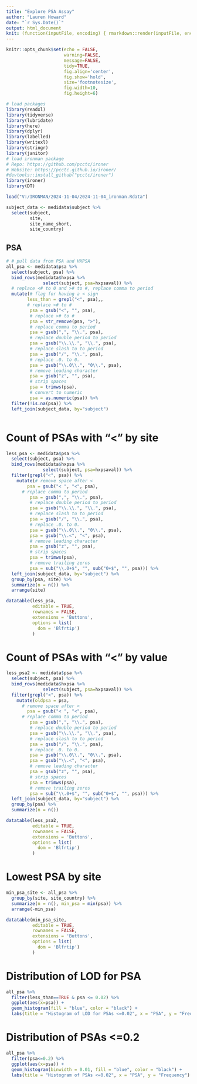 ```yaml
---
title: "Explore PSA Assay"
author: "Lauren Howard"
date: "`r Sys.Date()`"
output: html_document
knit: (function(inputFile, encoding) { rmarkdown::render(inputFile, encoding = encoding, output_file = paste0("../Results/IRONMAN PSA exploration.html")) })
---
```


<!-- # Set defaults -->
```r
knitr::opts_chunk$set(echo = FALSE, 
                      warning=FALSE, 
                      message=FALSE, 
                      tidy=TRUE,
                      fig.align='center',
                      fig.show='hold',
                      size='footnotesize',
                      fig.width=10,
                      fig.height=6)
```


<!-- # Load Packages -->

```r
# load packages
library(readxl)
library(tidyverse)
library(lubridate)
library(here)
library(dplyr)
library(labelled)
library(writexl)
library(stringr)
library(janitor)
# load ironman package
# Repo: https://github.com/pcctc/ironer
# Website: https://pcctc.github.io/ironer/
#devtools::install_github("pcctc/ironer")
library(ironer)
library(DT)

```


<!-- # Read data -->

```r
load("V:/IRONMAN/2024-11-04/2024-11-04_ironman.Rdata")

```

<!-- # Site -->

```r
subject_data <- medidata$subject %>%
  select(subject, 
         site, 
         site_name_short,
         site_country)
```


<!-- # PSA data -->


## PSA
```r
# # pull data from PSA and HXPSA
all_psa <- medidata$psa %>%
  select(subject, psa) %>%
  bind_rows(medidata$hxpsa %>%
              select(subject, psa=hxpsaval)) %>%
  # replace <# to 0 and ># to #, replace comma to period
  mutate(# flag for having a < sign
        less_than = grepl("<", psa),,
        # replace <# to #
         psa = gsub("<", "", psa),
         # replace ># to #
         psa = str_remove(psa, ">"),
         # replace comma to period
         psa = gsub(",", "\\.", psa),
         # replace double period to period
         psa = gsub("\\.\\.", "\\.", psa),
         # replace slash to to period
         psa = gsub("/", "\\.", psa),
         # replace .0. to 0.
         psa = gsub("\\.0\\.", "0\\.", psa),
         # remove leading character
         psa = gsub("z", "", psa),
         # strip spaces
         psa = trimws(psa),
         # convert to numeric
         psa = as.numeric(psa)) %>%
  filter(!is.na(psa)) %>% 
  left_join(subject_data, by="subject")



```

# Count of PSAs with "<" by site
```r
less_psa <- medidata$psa %>%
  select(subject, psa) %>%
  bind_rows(medidata$hxpsa %>%
              select(subject, psa=hxpsaval)) %>%
  filter(grepl("<", psa)) %>% 
    mutate(# remove space after <
        psa = gsub("< ", "<", psa),
      # replace comma to period
         psa = gsub(",", "\\.", psa),
         # replace double period to period
         psa = gsub("\\.\\.", "\\.", psa),
         # replace slash to to period
         psa = gsub("/", "\\.", psa),
         # replace .0. to 0.
         psa = gsub("\\.0\\.", "0\\.", psa),
         psa = gsub("\\.<", "<", psa),
         # remove leading character
         psa = gsub("z", "", psa),
         # strip spaces
         psa = trimws(psa),
         # remove trailing zeros
         psa = sub("\\.0+$", "", sub("0+$", "", psa))) %>% 
  left_join(subject_data, by="subject") %>% 
  group_by(psa, site) %>% 
  summarize(n = n()) %>% 
  arrange(site)

datatable(less_psa, 
          editable = TRUE,
          rownames = FALSE,
          extensions = 'Buttons',
          options = list(
            dom = 'Blfrtip')
          )
```

# Count of PSAs with "<" by value
```r
less_psa2 <- medidata$psa %>%
  select(subject, psa) %>%
  bind_rows(medidata$hxpsa %>%
              select(subject, psa=hxpsaval)) %>%
  filter(grepl("<", psa)) %>% 
    mutate(oldpsa = psa,
      # remove space after <
        psa = gsub("< ", "<", psa),
      # replace comma to period
         psa = gsub(",", "\\.", psa),
         # replace double period to period
         psa = gsub("\\.\\.", "\\.", psa),
         # replace slash to to period
         psa = gsub("/", "\\.", psa),
         # replace .0. to 0.
         psa = gsub("\\.0\\.", "0\\.", psa),
         psa = gsub("\\.<", "<", psa),
         # remove leading character
         psa = gsub("z", "", psa),
         # strip spaces
         psa = trimws(psa),
         # remove trailing zeros
         psa = sub("\\.0+$", "", sub("0+$", "", psa))) %>% 
  left_join(subject_data, by="subject") %>% 
  group_by(psa) %>% 
  summarize(n = n()) 

datatable(less_psa2, 
          editable = TRUE,
          rownames = FALSE,
          extensions = 'Buttons',
          options = list(
            dom = 'Blfrtip')
          )
```

# Lowest PSA by site
```r
min_psa_site <- all_psa %>% 
  group_by(site, site_country) %>% 
  summarize(n = n(), min_psa = min(psa)) %>% 
  arrange(-min_psa)

datatable(min_psa_site, 
          editable = TRUE,
          rownames = FALSE,
          extensions = 'Buttons',
          options = list(
            dom = 'Blfrtip')
          )

```

# Distribution of LOD for PSA
```r
all_psa %>% 
  filter(less_than==TRUE & psa <= 0.02) %>% 
  ggplot(aes(x=psa)) +
  geom_histogram(fill = "blue", color = "black") +
  labs(title = "Histogram of LOD for PSAs <=0.02", x = "PSA", y = "Frequency")

```


# Distribution of PSAs <=0.2
```r
all_psa %>% 
  filter(psa<=0.2) %>% 
  ggplot(aes(x=psa)) +
  geom_histogram(binwidth = 0.01, fill = "blue", color = "black") +
  labs(title = "Histogram of PSAs <=0.02", x = "PSA", y = "Frequency")

```

